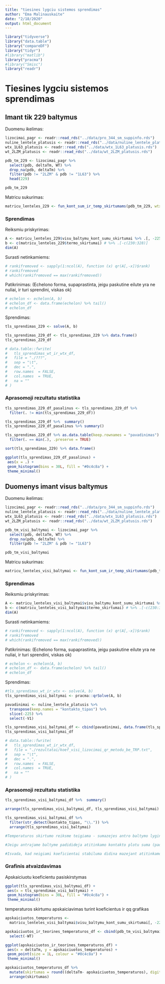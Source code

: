 ```yaml
---
title: "tiesines lygciu sistemos sprendimas"
author: "Ema Malinauskaite"
date: "2/18/2020"
output: html_document
---
```


```r
library("tidyverse")
library("data.table")
library("compareDF")
library("tidyr")
#library("matlib")
library("pracma")
#library("Smisc")
library("readr")
```

# Tiesines lygciu sistemos sprendimas
## Imant tik 229 baltymus
Duomenu ikelimas:
```r
lizocimai_pagr <- readr::read_rds("../data/pro_344_sm_suppinfo.rds")
nuline_lentele_platusis <- readr::read_rds("../data/nuline_lentele_platusis.rds")
wtx_1L63_platusis <- readr::read_rds("../data/wtx_1L63_platusis.rds")
wt_2LZM_platusis <- readr::read_rds("../data/wt_2LZM_platusis.rds")
```

```r
pdb_tm_229 <- lizocimai_pagr %>% 
  select(pdb, deltaTm, WT) %>% 
  drop_na(pdb, deltaTm) %>% 
  filter(pdb != "2LZM" & pdb != "1L63") %>% 
  head(229)

pdb_tm_229
```

Matricu sukurimas:
```r
matricu_lenteles_229 <- fun_kont_sum_ir_temp_skirtumams(pdb_tm_229, wtx_platusis = wtx_1L63_platusis, wt_platusis = wt_2LZM_platusis, nuline_lentele_platusis)
```

### Sprendimas

Reiksmiu priskyrimas:
```r
A <- matricu_lenteles_229$visu_baltymu_kont_sumu_skirtumai %>% .[, -225] #.[-c(230:328), -225]
b <- c(matricu_lenteles_229$termo_skirtumai) # %>% .[-c(230:328)]
dim(A)
```

Surasti netinkamiems:
```r
# rankifremoved <- sapply(1:ncol(A), function (x) qr(A[,-x])$rank)
# rankifremoved
# which(rankifremoved == max(rankifremoved))
```

Patikrinimas:
(Echelono forma, supaprastinta, jeigu paskutine eilute yra ne nuliai, ir turi sprendini, viskas ok)
```r
# echelon <- echelon(A, b)
# echelon_df <- data.frame(echelon) %>% tail()
# echelon_df
```

Sprendimas:
```r
tls_sprendimas_229 <- solve(A, b)
```

```r
tls_sprendimas_229_df <- tls_sprendimas_229 %>% data.frame() 
tls_sprendimas_229_df

# data.table::fwrite(
#   tls_sprendimas_wt_ir_wtx_df,
#   file = "./???",
#   sep = "\t",
#   dec = ".",
#   row.names  = FALSE,
#   col.names  = TRUE,
#   na = ""
# )
```

### Aprasomoji rezultatu statistika
```r
tls_sprendimas_229_df_pasalinus <- tls_sprendimas_229_df %>% 
  filter(. != min(tls_sprendimas_229_df)) 

tls_sprendimas_229_df %>%  summary()
tls_sprendimas_229_df_pasalinus %>% summary()

tls_sprendimas_229_df %>% as.data.table(keep.rownames = "pavadinimas") %>% 
  filter(. == min(.), .preserve = TRUE)

sort(tls_sprendimas_229) %>% data.frame()

```

```r
ggplot(tls_sprendimas_229_df_pasalinus) +
 aes(x = .) +
 geom_histogram(bins = 30L, fill = "#0c4c8a") +
 theme_minimal()
```


## Duomenys imant visus baltymus
Duomenu ikelimas:
```r
lizocimai_pagr <- readr::read_rds("../data/pro_344_sm_suppinfo.rds")
nuline_lentele_platusis <- readr::read_rds("../data/nuline_lentele_platusis.rds")
wtx_1L63_platusis <- readr::read_rds("../data/wtx_1L63_platusis.rds")
wt_2LZM_platusis <- readr::read_rds("../data/wt_2LZM_platusis.rds")
```

```r
pdb_tm_visi_baltymai <- lizocimai_pagr %>% 
  select(pdb, deltaTm, WT) %>% 
  drop_na(pdb, deltaTm) %>% 
  filter(pdb != "2LZM" & pdb != "1L63")

pdb_tm_visi_baltymai
```

Matricu sukurimas:
```r
matricu_lenteles_visi_baltymai <- fun_kont_sum_ir_temp_skirtumams(pdb_tm_visi_baltymai, wtx_platusis = wtx_1L63_platusis, wt_platusis = wt_2LZM_platusis, nuline_lentele_platusis)
```

### Sprendimas

Reiksmiu priskyrimas:
```r
A <- matricu_lenteles_visi_baltymai$visu_baltymu_kont_sumu_skirtumai %>% .[, -225] #.[-c(230:328), -225]
b <- c(matricu_lenteles_visi_baltymai$termo_skirtumai) # %>% .[-c(230:328)]
dim(A)
```

Surasti netinkamiems:
```r
# rankifremoved <- sapply(1:ncol(A), function (x) qr(A[,-x])$rank)
# rankifremoved
# which(rankifremoved == max(rankifremoved))
```

Patikrinimas:
(Echelono forma, supaprastinta, jeigu paskutine eilute yra ne nuliai, ir turi sprendini, viskas ok)
```r
# echelon <- echelon(A, b)
# echelon_df <- data.frame(echelon) %>% tail()
# echelon_df
```

Sprendimas:
```r
#tls_sprendimas_wt_ir_wtx <- solve(A, b)
tls_sprendimas_visi_baltymai <- pracma::qrSolve(A, b)
```

```r
pavadinimai <- nuline_lentele_platusis %>%
  transpose(keep.names = "kontakto_tipas") %>% 
  slice(-225) %>% 
  select(-V1)

tls_sprendimas_visi_baltymai_df <- cbind(pavadinimai, data.frame(tls_sprendimas_visi_baltymai))
tls_sprendimas_visi_baltymai_df 

# data.table::fwrite(
#   tls_sprendimas_wt_ir_wtx_df,
#   file = "./rezultatai/koef_visi_lizocimai_qr_metodu_be_TRP.txt",
#   sep = "\t",
#   dec = ".",
#   row.names  = FALSE,
#   col.names  = TRUE,
#   na = ""
# )
```

### Aprasomoji rezultatu statistika
```r
tls_sprendimas_visi_baltymai_df %>%  summary()

arrange(tls_sprendimas_visi_baltymai_df, tls_sprendimas_visi_baltymai) 

tls_sprendimas_visi_baltymai_df %>% 
  filter(str_detect(kontakto_tipas, "\\.")) %>% 
  arrange(tls_sprendimas_visi_baltymai)

#Temperaturos skirtumo reiksme teigiama - sumazejes antro baltymo lyginant su pirmuoju stabilumas, neigiama - padidejes stabilumas

#Jeigu antrajame baltyme padidideja atitinkamo kontakto plotu suma (padaugeja kontaktu), plotu skirtumas bus neigiamas, dauginant ji is neigiamo koeficiento, reiksme bus teigiama, todel temperaturu skirtumas dides, o stabilumas mazes. Su teigiamais koeficientais atvirksciai.

#Isvada, kad neigiami koeficientai stabiluma didina mazejant atitinkamo kontakto sumai (mazina stabiluma daugejant kontaktu) lyginant su pirmu baltymu, o tegiami koeficientai stabiluma didina didejant atitinkamo kontakto tipo sumai 

```
### Grafinis atvaizdavimas

Apskaiciuotu koeficientu pasiskirstymas
```r
ggplot(tls_sprendimas_visi_baltymai_df) +
 aes(x = tls_sprendimas_visi_baltymai) +
 geom_histogram(bins = 30L, fill = "#0c4c8a") +
 theme_minimal()
```

temperaturos skirtumu apskaiciavimas turint koeficientus ir qq grafikas
```r
apskaiciuotos_temperaturos <- 
  matricu_lenteles_visi_baltymai$visu_baltymu_kont_sumu_skirtumai[, -225] %*% tls_sprendimas_visi_baltymai

apskaiciuotos_ir_teorines_temperaturos_df <- cbind(pdb_tm_visi_baltymai, data.frame(apskaiciuotos_temperaturos)) %>% 
  select(-WT)

ggplot(apskaiciuotos_ir_teorines_temperaturos_df) +
 aes(x = deltaTm, y = apskaiciuotos_temperaturos) +
 geom_point(size = 1L, colour = "#0c4c8a") +
 theme_minimal()

apskaiciuotos_temperaturos_df %>% 
  mutate(skirtumas = round((deltaTm- apskaiciuotos_temperaturos), digits = 3)) %>%
  arrange(skirtumas)
  
```



